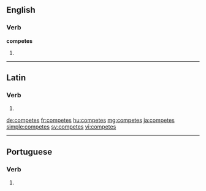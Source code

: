 ==English==

===Verb===
'''competes'''

# {{en-third-person singular of|compete}}

----

==Latin==

===Verb===
{{la-verb-form|competēs}}

# {{conjugation of|competo|competō|2|s|fut|act|ind|lang=la}}

[[de:competes]]
[[fr:competes]]
[[hu:competes]]
[[mg:competes]]
[[ja:competes]]
[[simple:competes]]
[[sv:competes]]
[[vi:competes]]

----
==Portuguese==

===Verb===
{{head|pt|verb form}}
# {{conjugation of|competir||2|s|present|indicative|lang=pt}}
{{rfc-auto}}